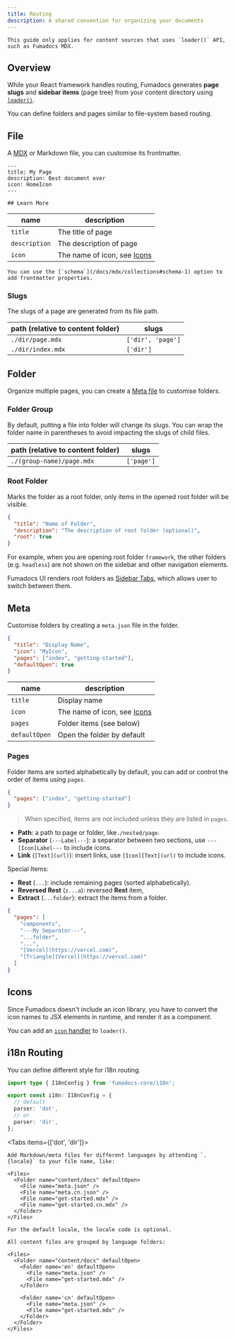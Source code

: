 ```yaml
---
title: Routing
description: A shared convention for organizing your documents
---
```


<Callout title='Before reading'>

    This guide only applies for content sources that uses `loader()` API, such as Fumadocs MDX.

</Callout>

## Overview

While your React framework handles routing, Fumadocs generates **page slugs** and **sidebar items** (page tree) from your content directory using [`loader()`](/docs/headless/source-api).

You can define folders and pages similar to file-system based routing.

<Files>
  <Folder name="content/docs (content directory)" defaultOpen>
    <File name="index.mdx" />
    <File name="getting-started.mdx" />
  </Folder>
</Files>

## File

A [MDX](https://mdxjs.com) or Markdown file, you can customise its frontmatter.

```mdx
---
title: My Page
description: Best document ever
icon: HomeIcon
---

## Learn More
```

| name          | description                           |
| ------------- | ------------------------------------- |
| `title`       | The title of page                     |
| `description` | The description of page               |
| `icon`        | The name of icon, see [Icons](#icons) |

<Callout title='Fumadocs MDX'>

    You can use the [`schema`](/docs/mdx/collections#schema-1) option to add frontmatter properties.

</Callout>

### Slugs

The slugs of a page are generated from its file path.

| path (relative to content folder) | slugs             |
| --------------------------------- | ----------------- |
| `./dir/page.mdx`                  | `['dir', 'page']` |
| `./dir/index.mdx`                 | `['dir']`         |

## Folder

Organize multiple pages, you can create a [Meta file](#meta) to customise folders.

### Folder Group

By default, putting a file into folder will change its slugs.
You can wrap the folder name in parentheses to avoid impacting the slugs of child files.

| path (relative to content folder) | slugs      |
| --------------------------------- | ---------- |
| `./(group-name)/page.mdx`         | `['page']` |

### Root Folder

Marks the folder as a root folder, only items in the opened root folder will be visible.

```json title="meta.json"
{
  "title": "Name of Folder",
  "description": "The description of root folder (optional)",
  "root": true
}
```

For example, when you are opening root folder `framework`, the other folders (e.g. `headless`) are not shown on the sidebar and other navigation elements.

<Files>
  <Folder name="framework" defaultOpen>
    <File name="index.mdx" />
    <File
      name="current-page.mdx"
      className="!text-fd-primary !bg-fd-primary/10"
    />
    <File name="other-pages.mdx" />
  </Folder>
  <Folder name="headless (hidden)" className="opacity-50" disabled defaultOpen>
    <File name="my-page.mdx" />
  </Folder>
</Files>

<Callout title='Fumadocs UI'>

Fumadocs UI renders root folders as [Sidebar Tabs](/docs/ui/navigation/sidebar#sidebar-tabs), which allows user to switch between them.

</Callout>

## Meta

Customise folders by creating a `meta.json` file in the folder.

```json title="meta.json"
{
  "title": "Display Name",
  "icon": "MyIcon",
  "pages": ["index", "getting-started"],
  "defaultOpen": true
}
```

| name          | description                           |
| ------------- | ------------------------------------- |
| `title`       | Display name                          |
| `icon`        | The name of icon, see [Icons](#icons) |
| `pages`       | Folder items (see below)              |
| `defaultOpen` | Open the folder by default            |

### Pages

Folder items are sorted alphabetically by default, you can add or control the order of items using `pages`.

```json title="meta.json"
{
  "pages": ["index", "getting-started"]
}
```

> When specified, items are not included unless they are listed in `pages`.

- **Path**: a path to page or folder, like`./nested/page`.
- **Separator** (`---Label---`): a separator between two sections, use `---[Icon]Label---` to include icons.
- **Link** (`[Text](url)`): insert links, use `[Icon][Text](url)` to include icons.

Special Items:

- **Rest** (`...`): include remaining pages (sorted alphabetically).
- **Reversed Rest** (`z...a`): reversed **Rest** item,
- **Extract** (`...folder`): extract the items from a folder.

```json title="meta.json"
{
  "pages": [
    "components",
    "---My Separator---",
    "...folder",
    "...",
    "[Vercel](https://vercel.com)",
    "[Triangle][Vercel](https://vercel.com)"
  ]
}
```

## Icons

Since Fumadocs doesn't include an icon library, you have to convert the icon names to JSX elements in runtime, and render it as a component.

You can add an [`icon` handler](/docs/headless/source-api#icons) to `loader()`.

## i18n Routing

You can define different style for i18n routing.

```ts title="lib/i18n.ts"
import type { I18nConfig } from 'fumadocs-core/i18n';

export const i18n: I18nConfig = {
  // default
  parser: 'dot',
  // or
  parser: 'dir',
};
```

<Tabs items={['dot', 'dir']}>

  <Tab>

    Add Markdown/meta files for different languages by attending `.{locale}` to your file name, like:

    <Files>
      <Folder name="content/docs" defaultOpen>
        <File name="meta.json" />
        <File name="meta.cn.json" />
        <File name="get-started.mdx" />
        <File name="get-started.cn.mdx" />
      </Folder>
    </Files>

    For the default locale, the locale code is optional.

  </Tab>

  <Tab>

    All content files are grouped by language folders:

    <Files>
      <Folder name="content/docs" defaultOpen>
        <Folder name='en' defaultOpen>
          <File name="meta.json" />
          <File name="get-started.mdx" />
        </Folder>

        <Folder name='cn' defaultOpen>
          <File name="meta.json" />
          <File name="get-started.mdx" />
        </Folder>
      </Folder>
    </Files>

  </Tab>

</Tabs>
